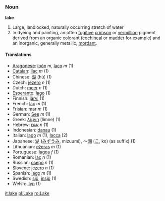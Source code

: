 === Noun ===

'''lake'''

# Large, landlocked, naturally occurring stretch of water
# In dyeing and painting, an often [[fugitive]] [[crimson]] or [[vermillion]] pigment derived from an organic colorant ([[cochineal]] or [[madder]] for example) and an inorganic, generally metallic, [[mordant]].    
==== Translations ====
*[[Aragonese]]: [[ibón]] ''m'', [[laco]] ''m'' (1)
*[[Catalan]]: [[llac]] ''m'' (1)
*Chinese: [[湖]] (hú) (1)
*Czech: [[jezero]] ''n'' (1)
*Dutch: [[meer]] ''n'' (1)
*[[Esperanto]]: [[lago]] (1)
*Finnish: [[järvi]] (1)
*French: [[lac]] ''m'' (1)
*[[Frisian]]: [[mar]] ''m'' (1)
*German: [[See]] ''m'' (1)
*Greek: ­­­­­[[λίμνη]] (l&iacute;mne) (1)
*Hebrew: [[אגם]] ''n'' (1)
*Indonesian: [[danau]] (1)
*Italian: [[lago]] ''m'' (1), [[lacca]] {{f}} (2)
*Japanese: [[湖]] ([[みずうみ]], mizuumi), ～[[湖]] ([[こ]], ko) (as suffix) (1)
*Lithuanian: [[ežeras]] ''m'' (1)
*Portuguese: [[lagoa]] ''f'' (1)
*Romanian: [[lac]] ''n'' (1)
*Russian: [[озеро]] ''n'' (1)
*Slovene: [[jezero]] ''n'' (1)
*Spanish: [[lago]] ''m'' (1)
*Swedish: [[sjö]], [[insjö]] (1)
*Welsh: [[llyn]] (1)

[[it:lake]]
[[pl:Lake]]
[[ro:Lake]]